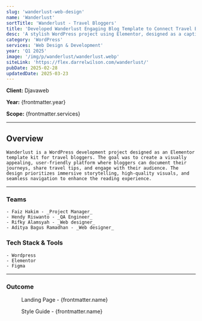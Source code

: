 ```yaml
---
slug: 'wanderlust-web-design'
name: 'Wanderlust'
sortTitle: 'Wanderlust - Travel Bloggers'
title: 'Developed Wanderlust Engaging Blog Template to Connect Travel Bloggers with Audiences'
desc: 'A stylish WordPress project using Elementor, designed as a captivating template kit for travel bloggers to share adventures with stunning visuals.'
category: 'WordPress'
services: 'Web Design & Development'
year: 'Q1 2025'
image: '/img/p/wanderlust/wanderlust.webp'
siteLink: 'https://flex.darrelwilson.com/wanderlust/'
pubDate: 2025-02-28
updatedDate: 2025-03-23
---
```



**Client:** Djavaweb

**Year:** {frontmatter.year}

**Scope:** {frontmatter.services}

---

## Overview

    Wanderlust is a WordPress development project designed as an Elementor template kit for travel bloggers. The goal was to create a visually appealing, user-friendly platform where bloggers can document their journeys, share travel tips, and engage with their audience. The design prioritizes immersive storytelling, high-quality visuals, and seamless navigation to enhance the reading experience.

---

### Teams

    - Faiz Hakim - _Project Manager_
    - Hendy Riswanto - _QA Engineer_
    - Rifky Alamsyah - _Web designer_
    - Aditya Bagus Ramadhan - _Web designer_

### Tech Stack & Tools

    - Wordpress
    - Elementor
    - Figma

---

### Outcome

<figure>
  <Picture
    src={landingPage}
    alt='high fidelity design'
    formats={['avif', 'webp']}
  />
  <figcaption class='text-center'>
    Landing Page - {frontmatter.name}
  </figcaption>
</figure>

<figure>
  <Picture
    src={styleGuide}
    alt='high fidelity design'
    formats={['avif', 'webp']}
  />
  <figcaption class='text-center'>
    Style Guide - {frontmatter.name}
  </figcaption>
</figure>

